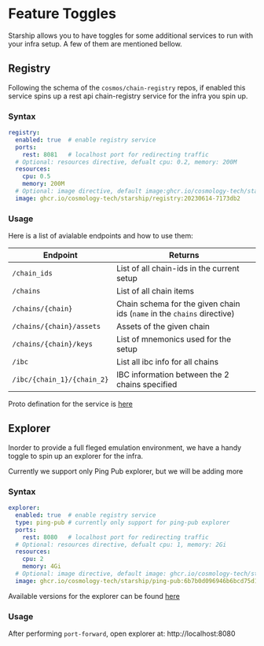 # Feature Toggles

Starship allows you to have toggles for some additional
services to run with your infra setup. A few of them are
mentioned bellow.

## Registry

Following the schema of the `cosmos/chain-registry` repos,
if enabled this service spins up a rest api chain-registry service
for the infra you spin up.

### Syntax

```yaml
registry:
  enabled: true  # enable registry service
  ports:
    rest: 8081   # localhost port for redirecting traffic
  # Optional: resources directive, defualt cpu: 0.2, memory: 200M
  resources:
    cpu: 0.5
    memory: 200M
  # Optional: image directive, default image:ghcr.io/cosmology-tech/starship/registry:20230614-7173db2
  image: ghcr.io/cosmology-tech/starship/registry:20230614-7173db2
```

### Usage

Here is a list of avialable endpoints and how to use them:

| Endpoint                      | Returns
| ----------------------------- |----------------------------------------------------------------------------
| `/chain_ids`                  | List of all chain-ids in the current setup
|`/chains`                      | List of all chain items
| `/chains/{chain}`             | Chain schema for the given chain ids (`name` in the `chains` directive)
| `/chains/{chain}/assets`      | Assets of the given chain
| `/chains/{chain}/keys`        | List of mnemonics used for the setup
| `/ibc`                        | List all ibc info for all chains
| `/ibc/{chain_1}/{chain_2}`    | IBC information between the 2 chains specified

Proto defination for the service is [here](https://github.com/cosmology-tech/starship/blob/main/proto/registry/service.proto)

## Explorer
Inorder to provide a full fleged emulation environment, we have
a handy toggle to spin up an explorer for the infra.

Currently we support only Ping Pub explorer, but we will be adding more

### Syntax

```yaml
explorer:
  enabled: true  # enable registry service
  type: ping-pub # currently only support for ping-pub explorer
  ports:
    rest: 8080   # localhost port for redirecting traffic
  # Optional: resources directive, defualt cpu: 1, memory: 2Gi
  resources:
    cpu: 2
    memory: 4Gi
  # Optional: image directive, default image: ghcr.io/cosmology-tech/starship/ping-pub:6b7b0d096946b6bcd75d15350c7345da0d4576db
  image: ghcr.io/cosmology-tech/starship/ping-pub:6b7b0d096946b6bcd75d15350c7345da0d4576db
```

Available versions for the explorer can be found [here](https://github.com/cosmology-tech/starship/pkgs/container/starship%2Fexposer/versions?filters%5Bversion_type%5D=tagged)

### Usage

After performing `port-forward`, open explorer at: http://localhost:8080
